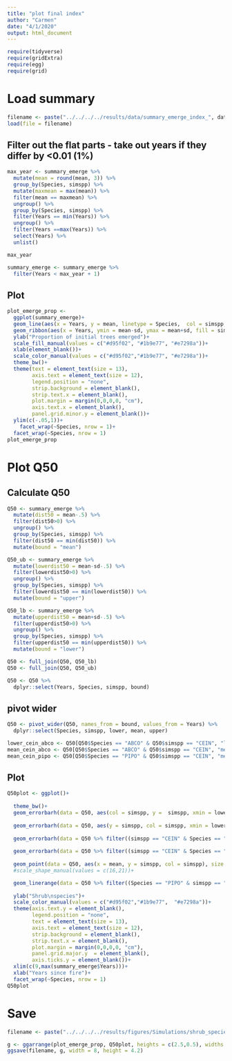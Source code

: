 ```yaml
---
title: "plot final index"
author: "Carmen"
date: "4/1/2020"
output: html_document
---
```


```r
require(tidyverse)
require(gridExtra)
require(egg)
require(grid)
```

# Load summary
```r
filename <- paste("../../../../results/data/summary_emerge_index_", data_date,"_", n_reps, ".Rdata", sep = "")
load(file = filename)
```

## Filter out the flat parts - take out years if they differ by <0.01 (1%)
```r
max_year <- summary_emerge %>% 
  mutate(mean = round(mean, 3)) %>% 
  group_by(Species, simspp) %>% 
  mutate(maxmean = max(mean)) %>% 
  filter(mean == maxmean) %>% 
  ungroup() %>%
  group_by(Species, simspp) %>% 
  filter(Years == min(Years)) %>%
  ungroup() %>% 
  filter(Years ==max(Years)) %>% 
  select(Years) %>% 
  unlist()

max_year
```

```r
summary_emerge <- summary_emerge %>% 
  filter(Years < max_year + 1)
```

## Plot 
```r
plot_emerge_prop <- 
  ggplot(summary_emerge)+
  geom_line(aes(x = Years, y = mean, linetype = Species,  col = simspp, group = simspp), size = 1.1)+
  geom_ribbon(aes(x = Years, ymin = mean-sd, ymax = mean+sd, fill = simspp, group = simspp), alpha = .2)+
  ylab("Proportion of initial trees emerged")+
  scale_fill_manual(values = c("#d95f02", "#1b9e77", "#e7298a"))+
  xlab(element_blank())+
  scale_color_manual(values = c("#d95f02","#1b9e77", "#e7298a"))+
  theme_bw()+
  theme(text = element_text(size = 13), 
        axis.text = element_text(size = 12), 
        legend.position = "none",
        strip.background = element_blank(),
        strip.text.x = element_blank(),
        plot.margin = margin(0,0,0,0, "cm"),
        axis.text.x = element_blank(),
        panel.grid.minor.y = element_blank())+
  ylim(c(-.05,1))+
    facet_wrap(~Species, nrow = 1)+
  facet_wrap(~Species, nrow = 1)
plot_emerge_prop
```

# Plot Q50 

## Calculate Q50
```r
Q50 <- summary_emerge %>% 
  mutate(dist50 = mean-.5) %>% 
  filter(dist50>0) %>%
  ungroup() %>% 
  group_by(Species, simspp) %>% 
  filter(dist50 == min(dist50)) %>% 
  mutate(bound = "mean")

Q50_ub <- summary_emerge %>% 
  mutate(lowerdist50 = mean-sd-.5) %>% 
  filter(lowerdist50>0) %>%
  ungroup() %>% 
  group_by(Species, simspp) %>% 
  filter(lowerdist50 == min(lowerdist50)) %>% 
  mutate(bound = "upper")

Q50_lb <- summary_emerge %>% 
  mutate(upperdist50 = mean+sd-.5) %>% 
  filter(upperdist50>0) %>%
  ungroup() %>% 
  group_by(Species, simspp) %>% 
  filter(upperdist50 == min(upperdist50)) %>% 
  mutate(bound = "lower")

```

```r
Q50 <- full_join(Q50, Q50_lb) 
Q50 <- full_join(Q50, Q50_ub) 

Q50 <- Q50 %>% 
  dplyr::select(Years, Species, simspp, bound)
```

## pivot wider
```r
Q50 <- pivot_wider(Q50, names_from = bound, values_from = Years) %>% 
  dplyr::select(Species, simspp, lower, mean, upper)
```


```r
lower_cein_abco <- Q50[Q50$Species == "ABCO" & Q50$simspp == "CEIN", "lower"] %>% unlist()
mean_cein_abco <- Q50[Q50$Species == "ABCO" & Q50$simspp == "CEIN", "mean"] %>% unlist()
mean_cein_pipo <- Q50[Q50$Species == "PIPO" & Q50$simspp == "CEIN", "mean"] %>% unlist()
```

## Plot
```r
Q50plot <- ggplot()+
 
  theme_bw()+
  geom_errorbarh(data = Q50, aes(col = simspp, y =  simspp, xmin = lower, xmax = upper), size = 1, height = 0.5)+
  
  geom_errorbarh(data = Q50, aes(y = simspp, col = simspp, xmin = lower, xmax = upper), size = 1, height = 0.5)+
  
  geom_errorbarh(data = Q50 %>% filter((simspp == "CEIN" & Species == "PIPO")), aes(col = simspp, y = simspp, xmin = lower, xmax = max(summary_emerge$Years)), size = 1, height = 0, linetype = "dotted")+
  
  geom_errorbarh(data = Q50 %>% filter((simspp == "CEIN" & Species == "PIPO")), aes(col = simspp, y = simspp, xmin = lower, xmax = mean_cein_pipo), size = 1, height = 0)+
  
  geom_point(data = Q50, aes(x = mean, y = simspp, col = simspp), size = 1, fill = "white", stroke = 1.5)+
  #scale_shape_manual(values = c(16,21))+

  geom_linerange(data = Q50 %>% filter((Species == "PIPO" & simspp == "CEIN")), aes(x = lower, ymin = 2.75, ymax= 3.25), size = 1, col = "#e7298a")+
  
  ylab("Shrub\nspecies")+
  scale_color_manual(values = c("#d95f02","#1b9e77",  "#e7298a"))+
  theme(axis.text.y = element_blank(),
        legend.position = "none", 
        text = element_text(size = 13),
        axis.text = element_text(size = 12),
        strip.background = element_blank(),
        strip.text.x = element_blank(),
        plot.margin = margin(0,0,0,0, "cm"),
        panel.grid.major.y  = element_blank(),
        axis.ticks.y = element_blank())+
  xlim(c(9,max(summary_emerge$Years)))+
  xlab("Years since fire")+
  facet_wrap(~Species, nrow = 1)
Q50plot
```

# Save
```r
filename <- paste("../../../../results/figures/Simulations/shrub_species_index_withQ50_", data_date, "_", n_reps, ".jpeg", sep = "")

g <- ggarrange(plot_emerge_prop, Q50plot, heights = c(2.5,0.5), widths = 4)
ggsave(filename, g, width = 8, height = 4.2)
```

